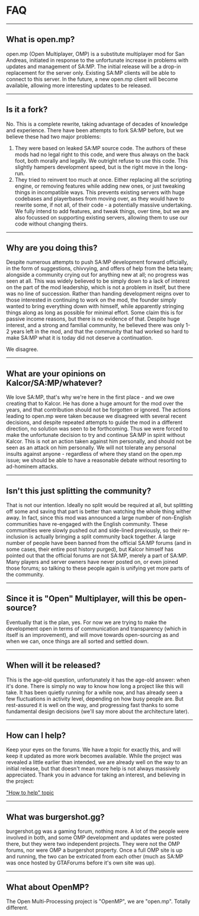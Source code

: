 # FAQ

<hr />

## What is open.mp?

open.mp (Open Multiplayer, OMP) is a substitute multiplayer mod for San Andreas, initiated in response to the unfortunate increase in problems with updates and management of SA:MP. The initial release will be a drop-in replacement for the server only. Existing SA:MP clients will be able to connect to this server. In the future, a new open.mp client will become available, allowing more interesting updates to be released.

<hr />

## Is it a fork?

No. This is a complete rewrite, taking advantage of decades of knowledge and experience. There have been attempts to fork SA:MP before, but we believe these had two major problems:

1. They were based on leaked SA:MP source code. The authors of these mods had no legal right to this code, and were thus always on the back foot, both morally and legally. We outright refuse to use this code. This slightly hampers development speed, but is the right move in the long-run.
2. They tried to reinvent too much at once. Either replacing all the scripting engine, or removing features while adding new ones, or just tweaking things in incompatible ways. This prevents existing servers with huge codebases and playerbases from moving over, as they would have to rewrite some, if not all, of their code - a potentially massive undertaking. We fully intend to add features, and tweak things, over time, but we are also focussed on supporting existing servers, allowing them to use our code without changing theirs.

<hr />

## Why are you doing this?

Despite numerous attempts to push SA:MP development forward officially, in the form of suggestions, chivvying, and offers of help from the beta team; alongside a community crying out for anything new at all; no progress was seen at all. This was widely believed to be simply down to a lack of interest on the part of the mod leadership, which is not a problem in itself, but there was no line of succession. Rather than handing development reigns over to those interested in continuing to work on the mod, the founder simply wanted to bring everything down with himself, while apparently stringing things along as long as possible for minimal effort. Some claim this is for passive income reasons, but there is no evidence of that. Despite huge interest, and a strong and familial community, he believed there was only 1-2 years left in the mod, and that the community that had worked so hard to make SA:MP what it is today did not deserve a continuation.

We disagree.

<hr />

## What are your opinions on Kalcor/SA:MP/whatever?

We love SA:MP, that's why we're here in the first place - and we owe creating that to Kalcor. He has done a huge amount for the mod over the years, and that contribution should not be forgotten or ignored. The actions leading to open.mp were taken because we disagreed with several recent decisions, and despite repeated attempts to guide the mod in a different direction, no solution was seen to be forthcoming. Thus we were forced to make the unfortunate decision to try and continue SA:MP in spirit without Kalcor. This is not an action taken against him personally, and should not be seen as an attack on him personally. We will not tolerate any personal insults against anyone - regardless of where they stand on the open.mp issue; we should be able to have a reasonable debate without resorting to ad-hominem attacks.

<hr />

## Isn't this just splitting the community?

That is not our intention. Ideally no split would be required at all, but splitting off some and saving that part is better than watching the whole thing wither away. In fact, since this mod was announced a large number of non-English communities have re-engaged with the English community. These communities were slowly pushed out and side-lined previously, so their re-inclusion is actually bringing a split community back together. A large number of people have been banned from the official SA:MP forums (and in some cases, their entire post history purged), but Kalcor himself has pointed out that the official forums are not SA:MP, merely a part of SA:MP. Many players and server owners have never posted on, or even joined those forums; so talking to these people again is unifying yet more parts of the community.

<hr />

## Since it is "Open" Multiplayer, will this be open-source?

Eventually that is the plan, yes. For now we are trying to make the development open in terms of communication and transparency (which in itself is an improvement), and will move towards open-sourcing as and when we can, once things are all sorted and settled down.

<hr />

## When will it be released?

This is the age-old question, unfortunately it has the age-old answer: when it's done. There is simply no way to know how long a project like this will take. It has been quietly running for a while now, and has already seen a few fluctuations in activity level, depending on how busy people are. But rest-assured it is well on the way, and progressing fast thanks to some fundamental design decisions (we'll say more about the architecture later).

<hr />

## How can I help?

Keep your eyes on the forums. We have a topic for exactly this, and will keep it updated as more work becomes available. While the project was revealed a little earlier than intended, we are already well on the way to an initial release, but that doesn't mean more help is not always massively appreciated. Thank you in advance for taking an interest, and believing in the project:

["How to help" topic](https://forum.open.mp/showthread.php?tid=99)

<hr />

## What was burgershot.gg?

burgershot.gg was a gaming forum, nothing more. A lot of the people were involved in both, and some OMP development and updates were posted there, but they were two independent projects. They were not the OMP forums, nor were OMP a burgershot property. Once a full OMP site is up and running, the two can be extricated from each other (much as SA:MP was once hosted by GTAForums before it's own site was up).

<hr />

## What about OpenMP?

The Open Multi-Processing project is "OpenMP", we are "open.mp". Totally different.
